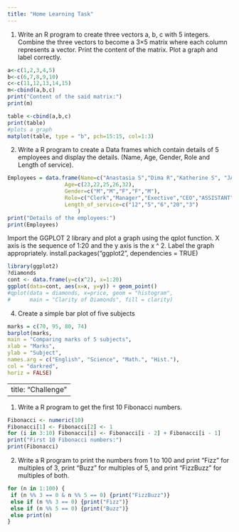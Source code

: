 ```yaml
---
title: "Home Learning Task"
---
```


1. Write an R program to create three vectors a, b, c with 5 integers. Combine the three vectors to become a 3×5 matrix where each column represents a vector. Print the content of the matrix. Plot a graph and label correctly.

```r
a<-c(1,2,3,4,5)
b<-c(6,7,8,9,10)
c<-c(11,12,13,14,15)
m<-cbind(a,b,c)
print("Content of the said matrix:")
print(m)
```

```r
table <-cbind(a,b,c)
print(table)
#plots a graph
matplot(table, type = "b", pch=15:15, col=1:3)
```

2. Write a R program to create a Data frames which contain details of 5 employees and display the details. (Name, Age, Gender, Role and Length of service).

```r
Employees = data.frame(Name=c("Anastasia S","Dima R","Katherine S", "JAMES A","LAURA MARTIN"),
                  Age=c(23,22,25,26,32),                      
                  Gender=c("M","M","F","F","M"),
                  Role=c("Clerk","Manager","Exective","CEO","ASSISTANT"),
                  Length_of_service=c("12","5","6","20","3")
                      )
print("Details of the employees:")                      
print(Employees)
```

Import the GGPLOT 2 library and plot a graph using the qplot function. X axis is the sequence of 1:20 and the y axis is the x ^ 2. Label the graph appropriately. install.packages("ggplot2", dependencies = TRUE)

```r
library(ggplot2)
?diamonds
cont <- data.frame(y=c(x^2), x=1:20)
ggplot(data=cont, aes(x=x, y=y)) + geom_point()
#qplot(data = diamonds, x=price, geom = "histogram",
#      main = "Clarity of Diamonds", fill = clarity)
```



4. Create a simple bar plot of five subjects

```r
marks = c(70, 95, 80, 74)
barplot(marks,
main = "Comparing marks of 5 subjects",
xlab = "Marks",
ylab = "Subject",
names.arg = c("English", "Science", "Math.", "Hist."),
col = "darkred",
horiz = FALSE)
```

---
title: "Challenge"
---
1. Write a R program to get the first 10 Fibonacci numbers.

```r
Fibonacci <- numeric(10)
Fibonacci[1] <- Fibonacci[2] <- 1
for (i in 3:10) Fibonacci[i] <- Fibonacci[i - 2] + Fibonacci[i - 1]
print("First 10 Fibonacci numbers:")
print(Fibonacci)
```

2. Write a R program to print the numbers from 1 to 100 and print "Fizz" for multiples of 3, print "Buzz" for multiples of 5, and print "FizzBuzz" for multiples of both.


```r
for (n in 1:100) {
 if (n %% 3 == 0 & n %% 5 == 0) {print("FizzBuzz")}
 else if (n %% 3 == 0) {print("Fizz")}
 else if (n %% 5 == 0) {print("Buzz")}
 else print(n)
}
```


